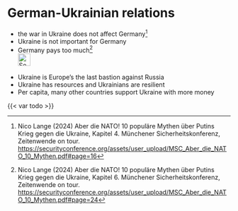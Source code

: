 # German-Ukrainian relations  {#sec-germany-ukraine}

::: {.callout-caution title="Myth"}
- the war in Ukraine does not affect Germany[^germany-ukraine-1]
- Ukraine is not important for Germany
- Germany pays too much[^germany-ukraine-2]
[<br>![Search for topic in EUvsDisinfo](../all_common_img/EUvsDisinfo_400x240.jpg){height=2em}](https://euvsdisinfo.eu/disinformation-cases/?text=ukrainian%20german&sort=relevance)
:::

::: {.callout-tip title="Truth"}
- Ukraine is Europe's the last bastion against Russia 
- Ukraine has resources and Ukrainians are resilient
- Per capita, many other countries support Ukraine with more money  
:::

{{< var todo >}}


[^germany-ukraine-1]:  Nico Lange (2024) Aber die NATO! 10 populäre Mythen über Putins Krieg gegen die Ukraine, Kapitel 4. Münchener Sicherheitskonferenz, Zeitenwende on tour.  [https://securityconference.org/assets/user_upload/MSC_Aber_die_NATO_10_Mythen.pdf#page=16](https://securityconference.org/assets/user_upload/MSC_Aber_die_NATO_10_Mythen.pdf#page=16)

[^germany-ukraine-2]: Nico Lange (2024) Aber die NATO! 10 populäre Mythen über Putins Krieg gegen die Ukraine, Kapitel 6. Münchener Sicherheitskonferenz, Zeitenwende on tour.  [https://securityconference.org/assets/user_upload/MSC_Aber_die_NATO_10_Mythen.pdf#page=24](https://securityconference.org/assets/user_upload/MSC_Aber_die_NATO_10_Mythen.pdf#page=24)
